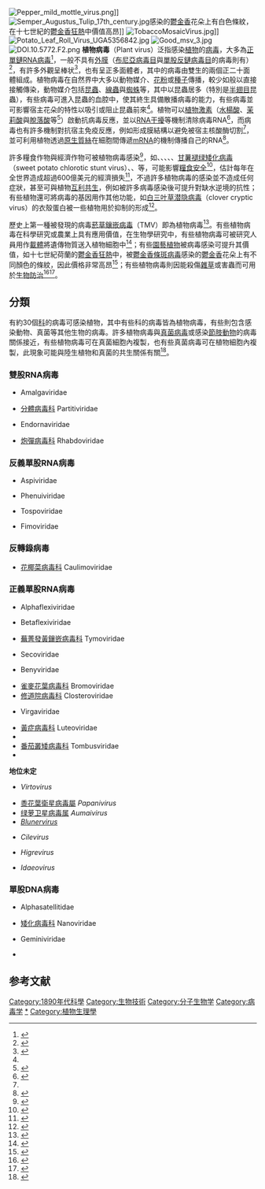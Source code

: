 {{NoteTA
|G1 = 生命科学
}}
[[File:Pepper_mild_mottle_virus.png|thumb]]]]
[[File:Semper_Augustus_Tulip_17th_century.jpg|thumb]]感染的[[鬱金香|鬱金香]]花朵上有白色條紋，在十七世紀的[[鬱金香狂熱|鬱金香狂熱]]中價值高昂]]
[[File:TobaccoMosaicVirus.jpg|thumb]]]]
[[File:Potato_Leaf_Roll_Virus_UGA5356842.jpg|thumb]]
[[File:Good_msv_3.jpg|thumb]]
[[File:DOI.10.5772.F2.png|thumb]]
'''植物病毒'''（Plant virus）泛指感染[[植物|植物]]的[[病毒|病毒]]，大多為[[正單鏈RNA病毒|正單鏈RNA病毒]]<ref name="pmid28154139">{{cite journal| author=Hyodo K, Hashimoto K, Kuchitsu K, Suzuki N, Okuno T| title=Harnessing host ROS-generating machinery for the robust genome replication of a plant RNA virus. | journal=Proc Natl Acad Sci U S A | year= 2017 | volume= 114 | issue= 7 | pages= E1282-E1290 | pmid=28154139 | doi=10.1073/pnas.1610212114 | pmc=5320965 | url=https://www.ncbi.nlm.nih.gov/entrez/eutils/elink.fcgi?dbfrom=pubmed&tool=sumsearch.org/cite&retmode=ref&cmd=prlinks&id=28154139  }} </ref>，一般不具有[[病毒包膜|外膜]]（[[布尼亞病毒目|布尼亞病毒目]]與[[單股反鏈病毒目|單股反鏈病毒目]]的病毒則有）<ref name="pmid31275344">{{cite journal| author=Ibrahim A, Odon V, Kormelink R| title=Plant Viruses in Plant Molecular Pharming: Toward the Use of Enveloped Viruses. | journal=Front Plant Sci | year= 2019 | volume= 10 | issue=  | pages= 803 | pmid=31275344 | doi=10.3389/fpls.2019.00803 | pmc=6594412 | url=https://www.ncbi.nlm.nih.gov/entrez/eutils/elink.fcgi?dbfrom=pubmed&tool=sumsearch.org/cite&retmode=ref&cmd=prlinks&id=31275344  }} </ref>，有許多外觀呈棒状<ref>{{Cite journal|title=The good viruses: viral mutualistic symbioses|last=Roossinck|first=M. J.|journal=Nature Reviews Microbiology|issue=2|doi=10.1038/nrmicro2491|year=2011|volume=9|pages=99–108|pmid=21200397}}</ref>，也有呈正多面體者，其中{{le|雙生病毒科|Geminiviridae}}的病毒由雙生的兩個正二十面體組成。植物病毒在自然界中大多以動物媒介、[[花粉|花粉]]或[[種子|種子]]傳播，較少如{{le|動物病毒|animal virus}}般以直接接觸傳染，動物媒介包括[[昆蟲|昆蟲]]、[[線蟲|線蟲]]與[[蛛形綱|蜘蛛]]等，其中以昆蟲居多（特別是[[半翅目|半翅目]]昆蟲），有些病毒可進入昆蟲的血腔中，使其終生具備散播病毒的能力，有些病毒並可影響宿主花朵的特性以吸引或阻止昆蟲前來<ref name="pmid31312033"/>。植物可以[[植物激素|植物激素]]（[[水楊酸|水楊酸]]、[[茉莉酸|茉莉酸]]與[[脫落酸|脫落酸]]等<ref name="pmid33630970">{{cite journal| author=Zhao S, Li Y| title=Current understanding of the interplays between host hormones and plant viral infections. | journal=PLoS Pathog | year= 2021 | volume= 17 | issue= 2 | pages= e1009242 | pmid=33630970 | doi=10.1371/journal.ppat.1009242 | pmc=7906326 | url=https://www.ncbi.nlm.nih.gov/entrez/eutils/elink.fcgi?dbfrom=pubmed&tool=sumsearch.org/cite&retmode=ref&cmd=prlinks&id=33630970  }} </ref>）啟動抗病毒反應，並以[[RNA干擾|RNA干擾]]等機制清除病毒RNA<ref name="Blevins">{{cite journal | vauthors = Blevins T, Rajeswaran R, Shivaprasad PV, Beknazariants D, Si-Ammour A, Park HS, Vazquez F, Robertson D, Meins F, Hohn T, Pooggin MM | title = Four plant Dicers mediate viral small RNA biogenesis and DNA virus induced silencing | journal = Nucleic Acids Research | volume = 34 | issue = 21 | pages = 6233–46 | year = 2006 | pmid = 17090584 | pmc = 1669714 | doi = 10.1093/nar/gkl886}}</ref>，而病毒也有許多機制對抗宿主免疫反應，例如形成膜結構以避免被宿主核酸酶切割<ref name="pmid28154139"/>，並可利用植物透過[[原生質絲|原生質絲]]在細胞間傳遞[[mRNA|mRNA]]的機制傳播自己的RNA<ref name="Plasmodesmata">{{cite journal|author=Oparka KJ, Alison GR|title= Plasmodesmata. A Not So Open-and-Shut Case|url=https://archive.org/details/sim_plant-physiology_2001-01_125_1/page/123|journal= Plant Physiology|year=2001|volume= 125|page=123–126}}</ref>。

許多糧食作物與經濟作物可被植物病毒感染<ref name="pmid31283443">{{cite journal| author=Jones RAC, Naidu RA| title=Global Dimensions of Plant Virus Diseases: Current Status and Future Perspectives. | journal=Annu Rev Virol | year= 2019 | volume= 6 | issue= 1 | pages= 387-409 | pmid=31283443 | doi=10.1146/annurev-virology-092818-015606 | pmc= | url=https://www.ncbi.nlm.nih.gov/entrez/eutils/elink.fcgi?dbfrom=pubmed&tool=sumsearch.org/cite&retmode=ref&cmd=prlinks&id=31283443  }} </ref>，如{{le|玉米褪绿斑驳病毒|Maize lethal necrosis disease}}、{{le|大麥黃矮病毒|barley yellow dwarf virus}}、{{le|小麦线条花叶病毒|Wheat streak mosaic virus}}、{{le|水稻东格鲁病毒|Tungrovirus}}、{{le|馬鈴薯Y病毒|Potato virus Y}}、[[甘薯褪绿矮化病毒|甘薯褪绿矮化病毒]]（sweet potato chlorotic stunt virus）、{{le|番茄褐色皱果病毒|Tomato brown rugose fruit virus}}、{{le|胡瓜綠斑嵌紋病毒|Cucumber green mottle mosaic virus}}等，可能影響[[糧食安全|糧食安全]]<ref name="pmid33504044">{{cite journal| author=Jones RAC| title=Global Plant Virus Disease Pandemics and Epidemics. | journal=Plants (Basel) | year= 2021 | volume= 10 | issue= 2 | pages=  | pmid=33504044 | doi=10.3390/plants10020233 | pmc=7911862 | url=https://www.ncbi.nlm.nih.gov/entrez/eutils/elink.fcgi?dbfrom=pubmed&tool=sumsearch.org/cite&retmode=ref&cmd=prlinks&id=33504044  }} </ref>，估計每年在全世界造成超過600億美元的經濟損失<ref>{{cite web|url=https://www.sciencedaily.com/releases/2019/07/190717142645.htm|title=Plant viruses may be reshaping our world|publisher=Science Daily|date=2019-07-17|access-date=2021-04-27|archive-date=2021-06-05|archive-url=https://web.archive.org/web/20210605173043/https://www.sciencedaily.com/releases/2019/07/190717142645.htm|dead-url=no}}</ref>，不過許多植物病毒的感染並不造成任何症狀，甚至可與植物[[互利共生|互利共生]]，例如{{le|圓葉菸草 |Nicotiana benthamiana}}被許多病毒感染後可提升對缺水逆境的抗性；有些植物還可將病毒的基因用作其他功能，如[[白三叶草潜隐病毒|白三叶草潜隐病毒]]（clover cryptic virus）的衣殼蛋白被一些植物用於抑制{{le|根瘤|Root nodule}}的形成<ref name="pmid21200397">{{cite journal| author=Roossinck MJ| title=The good viruses: viral mutualistic symbioses. | journal=Nat Rev Microbiol | year= 2011 | volume= 9 | issue= 2 | pages= 99-108 | pmid=21200397 | doi=10.1038/nrmicro2491 | pmc= | url=https://www.ncbi.nlm.nih.gov/entrez/eutils/elink.fcgi?dbfrom=pubmed&tool=sumsearch.org/cite&retmode=ref&cmd=prlinks&id=21200397  }} </ref>。

歷史上第一種被發現的病毒[[菸草鑲嵌病毒|菸草鑲嵌病毒]]（TMV）即為植物病毒<ref name="pmid11570281">{{cite journal| author=Lecoq H| title=[Discovery of the first virus, the tobacco mosaic virus: 1892 or 1898?]. | journal=C R Acad Sci III | year= 2001 | volume= 324 | issue= 10 | pages= 929-33 | pmid=11570281 | doi=10.1016/s0764-4469(01)01368-3 | pmc= | url=https://www.ncbi.nlm.nih.gov/entrez/eutils/elink.fcgi?dbfrom=pubmed&tool=sumsearch.org/cite&retmode=ref&cmd=prlinks&id=11570281 |language=fr }} </ref>。有些植物病毒在科學研究或農業上具有應用價值，在生物學研究中，有些植物病毒可被研究人員用作[[病毒載體|載體]]將遺傳物質送入植物細胞中<ref>{{Cite journal|last1=Abrahamian|first1=Peter|last2=Hammond|first2=Rosemarie W.|last3=Hammond|first3=John|date=2020-06-10|title=Plant Virus-Derived Vectors: Applications in Agricultural and Medical Biotechnology|journal=Annual Review of Virology|volume=7|doi=10.1146/annurev-virology-010720-054958|issn=2327-0578|pmid=32520661}}</ref>；有些[[園藝植物|園藝植物]]被病毒感染可提升其價值，如十七世紀荷蘭的[[鬱金香狂熱|鬱金香狂熱]]中，被[[鬱金香條斑病毒|鬱金香條斑病毒]]感染的[[鬱金香|鬱金香]]花朵上有不同顏色的條紋，因此價格非常高昂<ref>{{cite journal|author=Garber, Peter M.|title=Tulipmania|url=https://archive.org/details/sim_journal-of-political-economy_1989-06_97_3/page/535|journal= Journal of Political Economy|volume= 97|issue= 3|year= 1989|page=535-560}}</ref>；有些植物病毒則因能殺傷[[雜草|雜草]]或害蟲而可用於[[生物防治|生物防治]]<ref>{{Cite journal|last1=Harding|first1=Dylan P.|last2=Raizada|first2=Manish N.|date=2015|title=Controlling weeds with fungi, bacteria and viruses: a review|journal=Frontiers in Plant Science|volume=6|pages=659|doi=10.3389/fpls.2015.00659|issn=1664-462X|pmc=4551831|pmid=26379687}}</ref><ref>{{Cite journal|last1=Bonning|first1=Bryony C.|last2=Pal|first2=Narinder|last3=Liu|first3=Sijun|last4=Wang|first4=Zhaohui|last5=Sivakumar|first5=S.|last6=Dixon|first6=Philip M.|last7=King|first7=Glenn F.|last8=Miller|first8=W. Allen|date=January 2014|title=Toxin delivery by the coat protein of an aphid-vectored plant virus provides plant resistance to aphids|journal=Nature Biotechnology|volume=32|issue=1|pages=102–105|doi=10.1038/nbt.2753|issn=1546-1696|pmid=24316580}}</ref>。

==分類==
有約30個[[科_(生物)|科]]的病毒可感染植物，其中有些科的病毒皆為植物病毒，有些則包含感染動物、真菌等其他生物的病毒。許多植物病毒與[[真菌病毒|真菌病毒]]或感染[[節肢動物|節肢動物]]的病毒關係接近，有些植物病毒可在真菌細胞內複製，也有些真菌病毒可在植物細胞內複製，此現象可能與陸生植物和真菌的共生關係有關<ref name="pmid31312033">{{cite journal| author=Lefeuvre P, Martin DP, Elena SF, Shepherd DN, Roumagnac P, Varsani A| title=Evolution and ecology of plant viruses. | journal=Nat Rev Microbiol | year= 2019 | volume= 17 | issue= 10 | pages= 632-644 | pmid=31312033 | doi=10.1038/s41579-019-0232-3 | pmc= | url=https://www.ncbi.nlm.nih.gov/entrez/eutils/elink.fcgi?dbfrom=pubmed&tool=sumsearch.org/cite&retmode=ref&cmd=prlinks&id=31312033  }} </ref>。
===雙股RNA病毒===
*{{le|混合病毒科|Amalgaviridae}} Amalgaviridae
*[[分體病毒科|分體病毒科]] Partitiviridae
*{{le|内源RNA病毒科|Endornaviridae}} Endornaviridae
*[[炮彈病毒科|炮彈病毒科]] Rhabdoviridae
===反義單股RNA病毒===
*{{le|蛇形病毒科|Aspiviridae}} Aspiviridae
*{{le|白纤病毒科|Phenuiviridae}} Phenuiviridae
*{{le|蕃茄斑點病毒|Tospoviridae}} Tospoviridae
*{{le|无花果花叶病毒科|Fimoviridae}} Fimoviridae
===反轉錄病毒===
*[[花椰菜病毒科|花椰菜病毒科]] Caulimoviridae
===正義單股RNA病毒===
*{{le|甲型線形病毒科|Alphaflexiviridae}} Alphaflexiviridae
*{{le|乙型線形病毒科|Betaflexiviridae}} Betaflexiviridae
*[[蕪菁發黃鑲嵌病毒科|蕪菁發黃鑲嵌病毒科]] Tymoviridae
*{{le|伴生豇豆病毒科|Secoviridae}} Secoviridae
*{{le|甜菜坏死黄脉病毒科|Benyviridae}} Benyviridae
*[[雀麥花葉病毒科|雀麥花葉病毒科]] Bromoviridae
*[[修道院病毒科|修道院病毒科]] Closteroviridae
*{{le|蒂狀病毒科|Virgaviridae}} Virgaviridae
*[[黃症病毒科|黃症病毒科]] Luteoviridae
*{{le|Solemoviridae}}
*[[番茄叢矮病毒科|番茄叢矮病毒科]] Tombusviridae
*{{le|Botourmiaviridae}}
'''地位未定'''
*{{le|煙草花葉衛星病毒屬|Virtovirus}} ''Virtovirus''
*[[黍花葉衛星病毒屬|黍花葉衛星病毒屬]] ''Papanivirus''
*[[绿萝卫星病毒属|绿萝卫星病毒属]] ''Aumaivirus''
*''[[Blunervirus|Blunervirus]]''
*{{le|柑橘粗糙病毒属|Cilevirus}} ''Cilevirus''
*{{le|木槿绿斑病毒属|Higrevirus}} ''Higrevirus''
*{{le|悬钩子病毒属|Idaeovirus}} ''Idaeovirus''
===單股DNA病毒===
*{{le|甲型衛星病毒科|Alphasatellitidae}} Alphasatellitidae
*[[矮化病毒科|矮化病毒科]] Nanoviridae
*{{le|雙生病毒科|Geminiviridae}} Geminiviridae
*{{le|番茄曲叶病毒卫星科|Tolecusatellitidae}}

==参考文献==
{{reflist|2}}
{{Viruses}}
{{portalbar|植物|病毒|分子與細胞生物學|園藝|生態}}
[[Category:1890年代科學|Category:1890年代科學]]
[[Category:生物技術|Category:生物技術]]
[[Category:分子生物学|Category:分子生物学]]
[[Category:病毒学|Category:病毒学]]
[[Category:植物病毒|*]]
[[Category:植物生理學|Category:植物生理學]]